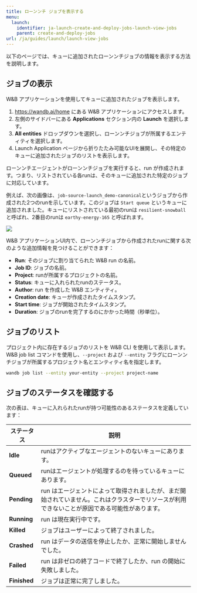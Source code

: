 ---
title: ローンンチ ジョブを表示する
menu:
  launch:
    identifier: ja-launch-create-and-deploy-jobs-launch-view-jobs
    parent: create-and-deploy-jobs
url: /ja/guides/launch/launch-view-jobs
---

以下のページでは、キューに追加されたローンンチジョブの情報を表示する方法を説明します。

## ジョブの表示

W&B アプリケーションを使用してキューに追加されたジョブを表示します。

1. https://wandb.ai/home にある W&B アプリケーションにアクセスします。
2. 左側のサイドバーにある **Applications** セクション内の **Launch** を選択します。
3. **All entities** ドロップダウンを選択し、ローンンチジョブが所属するエンティティを選択します。
4. Launch Application ページから折りたたみ可能なUIを展開し、その特定のキューに追加されたジョブのリストを表示します。

<Note>
ローンンチエージェントがローンンチジョブを実行すると、run が作成されます。つまり、リストされている各runは、そのキューに追加された特定のジョブに対応しています。
</Note>

例えば、次の画像は、`job-source-launch_demo-canonical`というジョブから作成された2つのrunを示しています。このジョブは `Start queue` というキューに追加されました。キューにリストされている最初のrunは `resilient-snowball` と呼ばれ、2番目のrunは `earthy-energy-165` と呼ばれます。

<Frame>
    <img src="/images/launch/launch_jobs_status.png"  />
</Frame>

W&B アプリケーションUI内で、ローンンチジョブから作成されたrunに関する次のような追加情報を見つけることができます：
   - **Run**: そのジョブに割り当てられた W&B run の名前。
   - **Job ID**: ジョブの名前。
   - **Project**: runが所属するプロジェクトの名前。
   - **Status**: キューに入れられたrunのステータス。
   - **Author**: run を作成した W&B エンティティ。
   - **Creation date**: キューが作成されたタイムスタンプ。
   - **Start time**: ジョブが開始されたタイムスタンプ。
   - **Duration**: ジョブのrunを完了するのにかかった時間（秒単位）。

## ジョブのリスト 
プロジェクト内に存在するジョブのリストを W&B CLI を使用して表示します。W&B job list コマンドを使用し、`--project` および `--entity` フラグにローンンチジョブが所属するプロジェクト名とエンティティ名を指定します。

```bash
wandb job list --entity your-entity --project project-name
```

## ジョブのステータスを確認する

次の表は、キューに入れられたrunが持つ可能性のあるステータスを定義しています：

| ステータス | 説明 |
| --- | --- |
| **Idle** | runはアクティブなエージェントのないキューにあります。 |
| **Queued** | runはエージェントが処理するのを待っているキューにあります。 |
| **Pending** | run はエージェントによって取得されましたが、まだ開始されていません。これはクラスターでリソースが利用できないことが原因である可能性があります。 |
| **Running** | run は現在実行中です。 |
| **Killed** | ジョブはユーザーによって終了されました。 |
| **Crashed** | run はデータの送信を停止したか、正常に開始しませんでした。 |
| **Failed** | run は非ゼロの終了コードで終了したか、run の開始に失敗しました。 |
| **Finished** | ジョブは正常に完了しました。 |